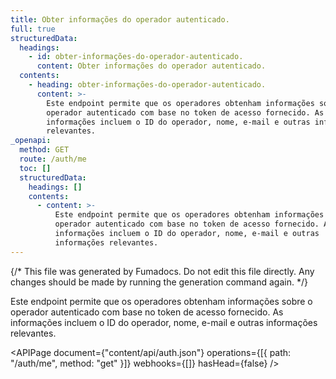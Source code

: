```yaml
---
title: Obter informações do operador autenticado.
full: true
structuredData:
  headings:
    - id: obter-informações-do-operador-autenticado.
      content: Obter informações do operador autenticado.
  contents:
    - heading: obter-informações-do-operador-autenticado.
      content: >-
        Este endpoint permite que os operadores obtenham informações sobre o
        operador autenticado com base no token de acesso fornecido. As
        informações incluem o ID do operador, nome, e-mail e outras informações
        relevantes.
_openapi:
  method: GET
  route: /auth/me
  toc: []
  structuredData:
    headings: []
    contents:
      - content: >-
          Este endpoint permite que os operadores obtenham informações sobre o
          operador autenticado com base no token de acesso fornecido. As
          informações incluem o ID do operador, nome, e-mail e outras
          informações relevantes.
---
```


{/* This file was generated by Fumadocs. Do not edit this file directly. Any changes should be made by running the generation command again. */}

Este endpoint permite que os operadores obtenham informações sobre o operador autenticado com base no token de acesso fornecido. As informações incluem o ID do operador, nome, e-mail e outras informações relevantes.

<APIPage
  document={"content/api/auth.json"}
  operations={[{ path: "/auth/me", method: "get" }]}
  webhooks={[]}
  hasHead={false}
/>
